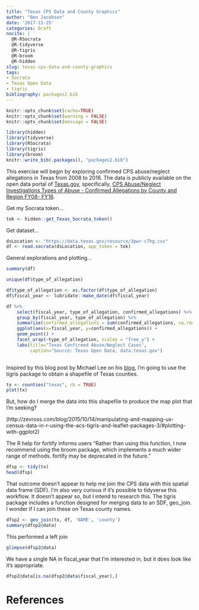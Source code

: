 ```yaml
---
title: "Texas CPS Data and County Graphics"
author: "Ben Jacobson"
date: '2017-11-25'
categories: Draft
nocite: |
  @R-RSocrata
  @R-tidyverse
  @R-tigris
  @R-broom
  @R-hidden
slug: texas-cps-data-and-county-graphics
tags:
- Socrata
- Texas Open Data
- tigris
bibliography: packages2.bib
---
```

```r
knitr::opts_chunk$set(cache=TRUE)
knitr::opts_chunk$set(warning = FALSE)
knitr::opts_chunk$set(message = FALSE)
```

```r
library(hidden)
library(tidyverse)
library(RSocrata)
library(tigris)
library(broom)
knitr::write_bib(.packages(), "packages2.bib") 
```

This exercise will begin by exploring confirmed CPS abuse/neglect allegations in Texas from 2008 to 2016. The data is publicly available on the open data portal of [Texas.gov](https://data.texas.gov/), specifically, [CPS Abuse/Neglect Investigations Types of Abuse - Confirmed Allegations by County and Region FY08- FY16](https://data.texas.gov/Social-Services/CPS-Abuse-Neglect-Investigations-Types-of-Abuse-Co/9qeb-ewj9).  

Get my Socrata token...
```r
tok <- hidden::get_Texas_Socrata_token()
```

Get dataset... 
```r
dsLocation <- "https://data.texas.gov/resource/3pwr-c7hg.csv"
df <- read.socrata(dsLocation, app_token = tok)
```

General explorations and plotting...
```r
summary(df)
```

```r
unique(df$type_of_allegation)
```

```r
df$type_of_allegation <- as.factor(df$type_of_allegation)
df$fiscal_year <- lubridate::make_date(df$fiscal_year)
```

```r
df %>%
    select(fiscal_year, type_of_allegation, confirmed_allegations) %>%
    group_by(fiscal_year, type_of_allegation) %>%
    summarize(confirmed_allegations = sum(confirmed_allegations, na.rm=TRUE)) %>%
    ggplot(aes(x=fiscal_year, y=confirmed_allegations)) +
    geom_point() + 
    facet_wrap(~type_of_allegation, scales = "free_y") +
    labs(title="Texas Confirmed Abuse/Neglect Cases",
         caption="Source: Texas Open Data, data.texas.gov")
    
```



Inspired by this blog post by Michael Lee on his [blog](http://www.mikelee.co/posts/), I'm going to use the tigris package to obtain a shapefile of Texas counties.

```r
tx <- counties("texas", cb = TRUE)
plot(tx)
```


But, how do I merge the data into this shapefile to produce the map plot that I'm seeking?

(http://zevross.com/blog/2015/10/14/manipulating-and-mapping-us-census-data-in-r-using-the-acs-tigris-and-leaflet-packages-3/#plotting-with-ggplot2)

The R help for fortify informs users "Rather than using this function, I now recommend using the broom package, which implements a much wider range of methods. fortify may be deprecated in the future."

```r
dfsp <- tidy(tx)
head(dfsp)
```

That outcome doesn't appear to help me join the CPS data with this spatial data frame (SDF). I'm also very curious if it's possible to tidyverse this workflow. It doesn't appear so, but I intend to research this. The tigris package includes a function designed for merging data to an SDF, geo_join. I wonder if I can join these on Texas county names.
```r
dfsp2 <- geo_join(tx, df, 'NAME', 'county')
summary(dfsp2@data)
```

This performed a left join
```r
glimpse(dfsp2@data)
```

We have a single NA in fiscal_year that I'm interested in, but it does look like it's appropriate.
```r
dfsp2@data[is.na(dfsp2@data$fiscal_year),]
```

# References  
